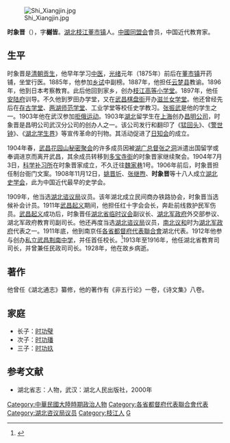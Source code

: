 [[File:Shi_Xiangjin.jpg|thumb]]

'''时象晋'''（{{bd|1854年||1928年|}}），字'''樾皆'''。[[湖北|湖北]][[枝江|枝江]][[董市镇|董市镇]]人。[[中國同盟会|中國同盟会]]會员，中国近代教育家。

==生平==
时象晋是[[清朝|清朝]][[贡生|贡生]]，他早年学习[[中医|中医]]，[[光绪|光绪]]元年（1875年）前后在[[董市镇|董市镇]]开药铺，坐堂行医。1885年，他参加[[乡试|乡试]]中副榜。1887年，他担任[[云梦县|云梦县]]教谕。1896年，他到日本考察教育。此后他回到家乡，创办[[枝江高等小学堂|枝江高等小学堂]]。1897年，他任[[安陆府|安陆府]]训导。不久他到罗田办学堂，又在[[武昌|武昌]][[棋盘街|棋盘街]]开办[[滋兰女学堂|滋兰女学堂]]。他还曾经先后在[[存古学堂|存古学堂]]、[[两湖师范学堂|两湖师范学堂]]、工业学堂等校任史学教习。[[张振武|张振武]]是他的学生之一。1903年他在武汉参加[[拒俄运动|拒俄运动]]。1903年[[湖北|湖北]]留学生在[[上海|上海]]创办[[昌明公司|昌明公司]]，时象晋是昌明公司武汉分公司的创办人之一。该公司发行和翻印了《[[猛回头|猛回头]]》、《[[警世钟|警世钟]]》、《[[湖北学生界|湖北学生界]]》等宣传革命的刊物。其活动促进了[[日知会|日知会]]的成立。

1904年春，[[武昌|武昌]][[花园山秘密聚会|花园山秘密聚会]]的许多成员因被[[湖广总督|湖广总督]][[张之洞|张之洞]]派遣出国留学或奉调进京而离开武昌，其余成员转移到[[多宝寺街|多宝寺街]]的时象晋家继续聚会。1904年7月3日，[[科学补习所|科学补习所]]在时象晋家成立，不久迁往[[魏家巷|魏家巷]]1号。1906年前后，时象晋担任制台衙门文案。1908年11月12日，[[姚晋圻|姚晋圻]]、[[张继煦|张继煦]]、'''时象晋'''等十八人成立[[湖北史学会|湖北史学会]]，此为中国近代最早的史学会。

1909年，他当选[[湖北谘议局|湖北谘议局]]议员。该年湖北成立民间商办铁路协会，时象晋当选候补会计员。1911年[[武昌起义|武昌起义]]期间，他担任红十字会会长，奔赴前线救护民军伤员。[[武昌起义|武昌起义]]成功后，时象晋任[[湖北省临时议会|湖北省临时议会]]副议长、[[湖北军政府|湖北军政府]]外交部参议、湖北军政府教育司副司长。他还再度当选[[湖北谘议局|湖北谘议局]]议员，[[南北议和|南北议和]]时为[[湖北军政府|湖北军政府]]代表之一。1911年底，他到南京任[[各省都督府代表聯合會|各省都督府代表聯合會]]湖北代表。1912年他参与创办[[私立武昌荆南中学|私立武昌荆南中学]]，并任首任校长。<ref>{{Cite web |url=http://www.ydez.com/view.php?id=538 |title=张继煦、时象晋、熊心赤三位校长照片，宜都市二中校庆网，2012-01-31 |access-date=2012-02-23 |archive-url=https://web.archive.org/web/20160304142218/http://www.ydez.com/view.php?id=538 |archive-date=2016-03-04 |dead-url=yes }}</ref>1913年至1916年，他任湖北省教育司司长，并曾兼任民政司司长。1928年，他在故乡病逝。

==著作==
他曾任《湖北通志》纂修，他的著作有《非五行论》一卷，《诗文集》八卷。

==家庭==
*长子：[[时功璧|时功璧]]
*次子：[[时功璠|时功璠]]
*三子：[[时功玖|时功玖]]

==参考文献==
{{reflist}}
*湖北省志：人物，武汉：湖北人民出版社，2000年

{{DEFAULTSORT:Shi时}}
[[Category:中華民國大陸時期政治人物|Category:中華民國大陸時期政治人物]]
[[Category:各省都督府代表聯合會代表|Category:各省都督府代表聯合會代表]]
[[Category:湖北咨议局议员|Category:湖北咨议局议员]]
[[Category:枝江人|Category:枝江人]]
[[Category:时姓|G]]